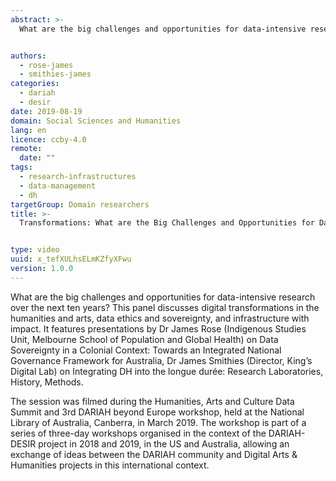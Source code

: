 ```yaml
---
abstract: >-
  What are the big challenges and opportunities for data-intensive research over the next ten years? This panel discusses digital transformations in the humanities and arts, data ethics and sovereignty, and infrastructure with impact. It features presentations by Dr James Rose (Indigenous Studies Unit, Melbourne School of Population and Global Health) on Data Sovereignty in a Colonial Context: Towards an Integrated National Governance Framework for Australia, Dr James Smithies (Director, King’s Digital Lab) on Integrating DH into the longue durée: Research Laboratories, History, Methods.


authors:
  - rose-james
  - smithies-james
categories:
  - dariah
  - desir
date: 2019-08-19
domain: Social Sciences and Humanities
lang: en
licence: ccby-4.0
remote:
  date: ""
tags:
  - research-infrastructures
  - data-management
  - dh
targetGroup: Domain researchers
title: >-
  Transformations: What are the Big Challenges and Opportunities for Data-intensive Research?


type: video
uuid: x_tefXULhsELmKZfyXFwu
version: 1.0.0
---
```


What are the big challenges and opportunities for data-intensive research over the next ten years? This panel discusses digital transformations in the humanities and arts, data ethics and sovereignty, and infrastructure with impact. It features presentations by Dr James Rose (Indigenous Studies Unit, Melbourne School of Population and Global Health) on Data Sovereignty in a Colonial Context: Towards an Integrated National Governance Framework for Australia, Dr James Smithies (Director, King’s Digital Lab) on Integrating DH into the longue durée: Research Laboratories, History, Methods.

The session was filmed during the Humanities, Arts and Culture Data Summit and 3rd DARIAH beyond Europe workshop, held at the National Library of Australia, Canberra, in March 2019. The workshop is part of a series of three-day workshops organised in the context of the DARIAH-DESIR project in 2018 and 2019, in the US and Australia, allowing an exchange of ideas between the DARIAH community and Digital Arts & Humanities projects in this international context.

<VideoCard
  title="Transformations"
  subtitle="What are the Big Challenges and Opportunities for Data-intensive Research?"
  id="7f1VZbEOr44"
  image="images/transformations.png"
/>
